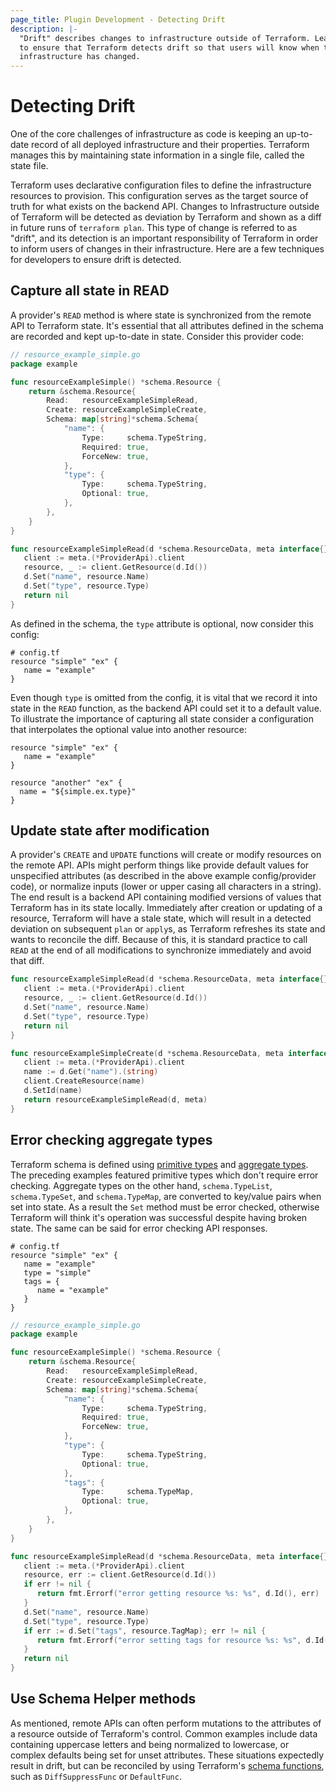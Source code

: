 ```yaml
---
page_title: Plugin Development - Detecting Drift
description: |-
  "Drift" describes changes to infrastructure outside of Terraform. Learn how
  to ensure that Terraform detects drift so that users will know when their
  infrastructure has changed.
---
```


# Detecting Drift

One of the core challenges of infrastructure as code is keeping an up-to-date
record of all deployed infrastructure and their properties. Terraform manages
this by maintaining state information in a single file, called the state file.

Terraform uses declarative configuration files to define the infrastructure
resources to provision. This configuration serves as the target source of truth
for what exists on the backend API. Changes to Infrastructure outside of
Terraform will be detected as deviation by Terraform and shown as a diff in
future runs of `terraform plan`. This type of change is referred to as "drift",
and its detection is an important responsibility of Terraform in order to inform
users of changes in their infrastructure. Here are a few techniques for
developers to ensure drift is detected.

## Capture all state in READ

A provider's `READ` method is where state is synchronized from the remote API to
Terraform state. It's essential that all attributes defined in the schema are
recorded and kept up-to-date in state. Consider this provider code:

```go
// resource_example_simple.go
package example

func resourceExampleSimple() *schema.Resource {
    return &schema.Resource{
        Read:   resourceExampleSimpleRead,
        Create: resourceExampleSimpleCreate,
        Schema: map[string]*schema.Schema{
            "name": {
                Type:     schema.TypeString,
                Required: true,
                ForceNew: true,
            },
            "type": {
                Type:     schema.TypeString,
                Optional: true,
            },
        },
    }
}

func resourceExampleSimpleRead(d *schema.ResourceData, meta interface{}) error {
   client := meta.(*ProviderApi).client
   resource, _ := client.GetResource(d.Id())
   d.Set("name", resource.Name)
   d.Set("type", resource.Type)
   return nil
}
```

As defined in the schema, the `type` attribute is optional, now consider this
config:

```hcl
# config.tf
resource "simple" "ex" {
   name = "example"
}
```

Even though `type` is omitted from the config, it is vital that we record it
into state in the `READ` function, as the backend API could set it to a default
value. To illustrate the importance of capturing all state consider a
configuration that interpolates the optional value into another resource:

```hcl
resource "simple" "ex" {
   name = "example"
}

resource "another" "ex" {
  name = "${simple.ex.type}"
}
```

## Update state after modification

A provider's `CREATE` and `UPDATE` functions will create or modify resources on
the remote API. APIs might perform things like provide default values for
unspecified attributes (as described in the above example config/provider code),
or normalize inputs (lower or upper casing all characters in a string). The end
result is a backend API containing modified versions of values that Terraform
has in its state locally. Immediately after creation or updating of a resource,
Terraform will have a stale state, which will result in a detected deviation on
subsequent `plan` or `apply`s, as Terraform refreshes its state and wants to
reconcile the diff. Because of this, it is standard practice to call `READ` at
the end of all modifications to synchronize immediately and avoid that diff.

```go
func resourceExampleSimpleRead(d *schema.ResourceData, meta interface{}) error {
   client := meta.(*ProviderApi).client
   resource, _ := client.GetResource(d.Id())
   d.Set("name", resource.Name)
   d.Set("type", resource.Type)
   return nil
}

func resourceExampleSimpleCreate(d *schema.ResourceData, meta interface{}) error {
   client := meta.(*ProviderApi).client
   name := d.Get("name").(string)
   client.CreateResource(name)
   d.SetId(name)
   return resourceExampleSimpleRead(d, meta)
}
```

## Error checking aggregate types

Terraform schema is defined using [primitive types][0] and [aggregate types][1].
The preceding examples featured primitive types which don't require error
checking. Aggregate types on the other hand, `schema.TypeList`,
`schema.TypeSet`, and `schema.TypeMap`, are converted to key/value pairs when
set into state. As a result the `Set` method must be error checked, otherwise
Terraform will think it's operation was successful despite having broken state.
The same can be said for error checking API responses.

```hcl
# config.tf
resource "simple" "ex" {
   name = "example"
   type = "simple"
   tags = {
      name = "example"
   }
}
```

```go
// resource_example_simple.go
package example

func resourceExampleSimple() *schema.Resource {
    return &schema.Resource{
        Read:   resourceExampleSimpleRead,
        Create: resourceExampleSimpleCreate,
        Schema: map[string]*schema.Schema{
            "name": {
                Type:     schema.TypeString,
                Required: true,
                ForceNew: true,
            },
            "type": {
                Type:     schema.TypeString,
                Optional: true,
            },
            "tags": {
                Type:     schema.TypeMap,
                Optional: true,
            },
        },
    }
}

func resourceExampleSimpleRead(d *schema.ResourceData, meta interface{}) error {
   client := meta.(*ProviderApi).client
   resource, err := client.GetResource(d.Id())
   if err != nil {
      return fmt.Errorf("error getting resource %s: %s", d.Id(), err)
   }
   d.Set("name", resource.Name)
   d.Set("type", resource.Type)
   if err := d.Set("tags", resource.TagMap); err != nil {
      return fmt.Errorf("error setting tags for resource %s: %s", d.Id(), err)
   }
   return nil
}
```

## Use Schema Helper methods

As mentioned, remote APIs can often perform mutations to the attributes of a
resource outside of Terraform's control. Common examples include data containing
uppercase letters and being normalized to lowercase, or complex defaults being
set for unset attributes. These situations expectedly result in drift, but can
be reconciled by using Terraform's [schema functions][2], such as
`DiffSuppressFunc` or `DefaultFunc`.

[0]: /plugin/sdkv2/schemas/schema-types#primitive-types

[1]: /plugin/sdkv2/schemas/schema-types#aggregate-types

[2]: /plugin/sdkv2/schemas/schema-behaviors#function-behaviors
